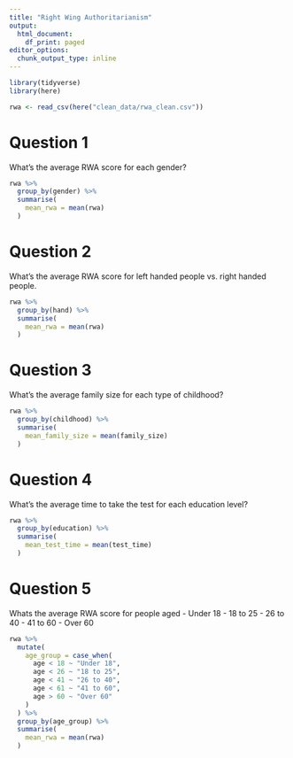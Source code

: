 ```yaml
---
title: "Right Wing Authoritarianism"
output:
  html_document:
    df_print: paged
editor_options:
  chunk_output_type: inline
---
```


```r
library(tidyverse)
library(here) 

rwa <- read_csv(here("clean_data/rwa_clean.csv"))
```

# Question 1
What's the average RWA score for each gender?

```r
rwa %>%
  group_by(gender) %>%
  summarise(
    mean_rwa = mean(rwa)
  )
```


# Question 2
What's the average RWA score for left handed people vs. right handed people.

```r
rwa %>%
  group_by(hand) %>%
  summarise(
    mean_rwa = mean(rwa)
  )
```


# Question 3
What's the average family size for each type of childhood?

```r
rwa %>%
  group_by(childhood) %>%
  summarise(
    mean_family_size = mean(family_size)
  )
```

# Question 4
What's the average time to take the test for each education level?

```r
rwa %>%
  group_by(education) %>%
  summarise(
    mean_test_time = mean(test_time)
  )
```

# Question 5

Whats the average RWA score for people aged
- Under 18
- 18 to 25
- 26 to 40
- 41 to 60
- Over 60

```r
rwa %>%
  mutate(
    age_group = case_when(
      age < 18 ~ "Under 18",
      age < 26 ~ "18 to 25",
      age < 41 ~ "26 to 40",
      age < 61 ~ "41 to 60",
      age > 60 ~ "Over 60"
    )
  ) %>%
  group_by(age_group) %>%
  summarise(
    mean_rwa = mean(rwa)
  )
```


